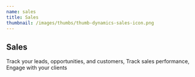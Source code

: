 ```yaml
---
name: sales
title: Sales
thumbnail: /images/thumbs/thumb-dynamics-sales-icon.png
---
```


## Sales

Track your leads, opportunities, and customers, Track sales performance,
Engage with your clients
